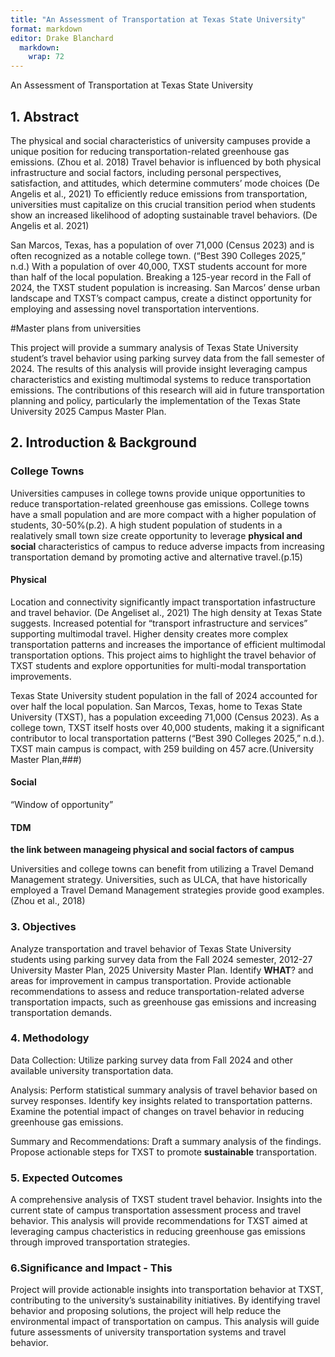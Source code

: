 ```yaml
---
title: "An Assessment of Transportation at Texas State University"
format: markdown
editor: Drake Blanchard
  markdown: 
    wrap: 72
---
```


An Assessment of Transportation at Texas State University

## 1. Abstract

The physical and social characteristics of university campuses provide a unique position for reducing transportation-related greenhouse gas emissions. (Zhou et al. 2018) Travel behavior is influenced by both physical infrastructure and social factors, including personal perspectives, satisfaction, and attitudes, which determine commuters' mode choices (De Angelis et al., 2021) To efficiently reduce emissions from transportation, universities must capitalize on this crucial transition period when students show an increased likelihood of adopting sustainable travel behaviors. (De Angelis et al. 2021)

San Marcos, Texas, has a population of over 71,000 (Census 2023) and is often recognized as a notable college town. (“Best 390 Colleges 2025,” n.d.) With a population of over 40,000, TXST students account for more than half of the local population. Breaking a 125-year record in the Fall of 2024, the TXST student population is increasing. San Marcos’ dense urban landscape and TXST’s compact campus, create a distinct opportunity for employing and assessing novel transportation interventions.

#Master plans from universities

This project will provide a summary analysis of Texas State University student's travel behavior using parking survey data from the fall semester of 2024. The results of this analysis will provide insight leveraging campus characteristics and existing multimodal systems to reduce transportation emissions. The contributions of this research will aid in future transportation planning and policy, particularly the implementation of the Texas State University 2025 Campus Master Plan.

## 2. Introduction & Background

### College Towns

Universities campuses in college towns provide unique opportunities to reduce transportation-related greenhouse gas emissions. College towns have a small population and are more compact with a higher population of students, 30-50%(p.2). A high student population of students in a realatively small town size create opportunity to leverage **physical and social** characteristics of campus to reduce adverse impacts from increasing transportation demand by promoting active and alternative travel.(p.15)

#### Physical

Location and connectivity significantly impact transportation infastructure and travel behavior. (De Angeliset al., 2021) The high density at Texas State suggests. Increased potential for "transport infrastructure and services" supporting multimodal travel. Higher density creates more complex transportation patterns and increases the importance of efficient multimodal transportation options. This project aims to highlight the travel behavior of TXST students and explore opportunities for multi-modal transportation improvements.

Texas State University student population in the fall of 2024 accounted for over half the local population. San Marcos, Texas, home to Texas State University (TXST), has a population exceeding 71,000 (Census 2023). As a college town, TXST itself hosts over 40,000 students, making it a significant contributor to local transportation patterns (“Best 390 Colleges 2025,” n.d.). TXST main campus is compact, with 259 building on 457 acre.(University Master Plan,###)

#### Social

"Window of opportunity"

#### TDM

**the link between manageing physical and social factors of campus**

Universities and college towns can benefit from utilizing a Travel Demand Management strategy. Universities, such as ULCA, that have historically employed a Travel Demand Management strategies provide good examples. (Zhou et al., 2018)

### 3. Objectives

Analyze transportation and travel behavior of Texas State University students using parking survey data from the Fall 2024 semester, 2012-27 University Master Plan, 2025 University Master Plan. Identify **WHAT**? and areas for improvement in campus transportation. Provide actionable recommendations to assess and reduce transportation-related adverse transportation impacts, such as greenhouse gas emissions and increasing transportation demands.

### 4. Methodology

Data Collection: Utilize parking survey data from Fall 2024 and other available university transportation data.

Analysis: Perform statistical summary analysis of travel behavior based on survey responses. Identify key insights related to transportation patterns. Examine the potential impact of changes on travel behavior in reducing greenhouse gas emissions.

Summary and Recommendations: Draft a summary analysis of the findings. Propose actionable steps for TXST to promote **sustainable** transportation.

### 5. Expected Outcomes

A comprehensive analysis of TXST student travel behavior. Insights into the current state of campus transportation assessment process and travel behavior. This analysis will provide recommendations for TXST aimed at leveraging campus chacteristics in reducing greenhouse gas emissions through improved transportation strategies.

### 6.Significance and Impact - This

Project will provide actionable insights into transportation behavior at TXST, contributing to the university’s sustainability initiatives. By identifying travel behavior and proposing solutions, the project will help reduce the environmental impact of transportation on campus. This analysis will guide future assessments of university transportation systems and travel behavior.
